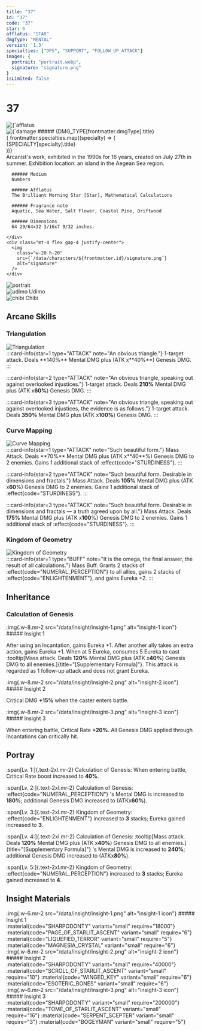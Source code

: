 ```yaml
---
title: "37"
id: "37"
code: "37"
star: 6
afflatus: "STAR"
dmgType: "MENTAL"
version: '1.3'
specialties: ["DPS", "SUPPORT", "FOLLOW_UP_ATTACK"]
images: {
  portrait: "portrait.webp",
  signature: "signature.png"
}
isLimited: false
---
```



# 37

<div class="my-8">
  <CharacterStar star={frontmatter.star} />
</div>

<div class="flex justify-between flex-col-reverse md:flex-row gap-8">
  <div>
    <div class="flex gap-8 items-center">
      <img
        class="w-32" 
        src={`/data/afflatus/af-${AFFLATUS_TYPE[frontmatter.afflatus].assetCode}.png`}
        alt={`afflatus ${AFFLATUS_TYPE[frontmatter.afflatus].assetCode}`}
      />
      <div class="flex gap-2 items-center">
        <img
          class="w-14 h-14"
          src={`/data/dmg-type/${DMG_TYPE[frontmatter.dmgType].assetCode}.png`}
          alt={`damage type ${DMG_TYPE[frontmatter.dmgType].assetCode}`}
        />
        ##### {DMG_TYPE[frontmatter.dmgType].title}
      </div>
    </div>
    {
      frontmatter.specialties.map((specialty) => (
        <div class="mx-1 my-2 badge badge-lg bg-base-content/10">{SPECIALTY[specialty].title}</div>
    ))}
    <div class="mt-4">
      Arcanist's work, exhibited in the 1990s for 16 years, created on July 27th in summer. Exhibition location: an island in the Aegean Sea region.

      ###### Medium
      Numbers 

      ###### Afflatus
      The Brilliant Morning Star [Star], Mathematical Calculations

      ###### Fragrance note
      Aquatic, Sea Water, Salt Flower, Coastal Pine, Driftwood

      ###### Dimensions
      64 29/64x32 3/16x7 9/32 inches.

    </div>
    <div class="mt-4 flex gap-4 justify-center">
      <img
        class="w-20 h-20"
        src={`/data/characters/${frontmatter.id}/signature.png`}
        alt="signature"
      />
    </div>
  </div>
  <div>
    <div class="w-80">
      <img
        class="w-full"
        src={`/data/characters/${frontmatter.id}/portrait.webp`}
        alt="portrait"
      />
    </div>
    <div class="mt-5 flex gap-6 justify-center items-end">
      <div class="text-center">
        <img
          class="w-20"
          src={`/data/characters/${frontmatter.id}/udimo.png`}
          alt="udimo"
        />
        Udimo
      </div>
      <div class="text-center">
        <img
          class="w-20"
          src={`/data/characters/${frontmatter.id}/chibi.png`}
          alt="chibi"
        />
        Chibi
      </div>
    </div>
  </div>
</div>

## Arcane Skills

### Triangulation

<div class="flex gap-5 flex-col md:flex-row items-center md:items-stretch">
  <div class="w-48 shrink-0">
    <img
      src={`/data/characters/${frontmatter.id}/skill-1.png`}
      alt="Triangulation"
    />
  </div>
  :::card-info{star=1 type="ATTACK" note="An obvious triangle."}
    1-target attack. Deals **140%** Mental DMG plus (ATK x**40%**) Genesis DMG.
  :::

  :::card-info{star=2 type="ATTACK" note="An obvious triangle, speaking out against overlooked injustices."}
    1-target attack. Deals **210%** Mental DMG plus (ATK x**60%**) Genesis DMG.
  :::

  :::card-info{star=3 type="ATTACK" note="An obvious triangle, speaking out against overlooked injustices, the evidence is as follows."}
    1-target attack. Deals **350%** Mental DMG plus (ATK x**100%**) Genesis DMG.
  :::
</div>

### Curve Mapping

<div class="flex gap-5 flex-col md:flex-row items-center md:items-stretch">
  <div class="w-48 shrink-0">
    <img
      src={`/data/characters/${frontmatter.id}/skill-2.png`}
      alt="Curve Mapping"
    />
  </div>
  :::card-info{star=1 type="ATTACK" note="Such beautiful form."}
    Mass Attack. Deals **70%** Mental DMG plus (ATK x**40**%) Genesis DMG to 2
    enemies. Gains 1 additional stack of :effect{code="STURDINESS"}.
  :::

  :::card-info{star=2 type="ATTACK" note="Such beautiful form. Desirable in dimensions and fractals."}
    Mass Attack. Deals **105%** Mental DMG plus (ATK x**60**%) Genesis DMG to 2
    enemies. Gains 1 additional stack of :effect{code="STURDINESS"}.
  :::

  :::card-info{star=3 type="ATTACK" note="Such beautiful form. Desirable in dimensions and fractals — a truth agreed upon by all."}
    Mass Attack. Deals **175%** Mental DMG plus (ATK x**100**%) Genesis DMG to 2
    enemies. Gains 1 additional stack of :effect{code="STURDINESS"}.
  :::
</div>

### Kingdom of Geometry

<div class="flex gap-5 flex-col md:flex-row items-center md:items-stretch">
  <div class="w-48 shrink-0">
    <img
      src={`/data/characters/${frontmatter.id}/ultimate.png`}
      alt="Kingdom of Geometry"
    />
  </div>
  :::card-info{star=1 type="BUFF" note="It is the omega, the final answer, the result of all calculations."}
    Mass Buff. Grants 2 stacks of :effect{code="NUMERAL_PERCEPTION"} to all allies,
    gains 2 stacks of :effect{code="ENLIGHTENMENT"}, and gains Eureka +2.
  :::
</div>

## Inheritance

### Calculation of Genesis

<div class="mt-4 flex items-center">
  :img{.w-8.mr-2 src="/data/insight/insight-1.png" alt="insight-1 icon"}
  ##### Insight 1
</div>

After using an Incantation, gains Eureka +1. After another ally takes an extra action, gains Eureka +1. When at 5 Eureka, consumes 5 Eureka to cast :tooltip[Mass attack. Deals **120%** Mental DMG plus (ATK x**40%**) Genesis DMG to all enemies.]{title="[Supplementary Formula]"}. This attack is regarded as 1 follow-up attack and does not grant Eureka.

<div class="mt-4 flex items-center">
  :img{.w-8.mr-2 src="/data/insight/insight-2.png" alt="insight-2 icon"}
  ##### Insight 2
</div>

Critical DMG **+15%** when the caster enters battle.

<div class="mt-4 flex items-center">
  :img{.w-8.mr-2 src="/data/insight/insight-3.png" alt="insight-3 icon"}
  ##### Insight 3
</div>

When entering battle, Critical Rate **+20%**. All Genesis DMG applied through Incantations can critically hit.

## Portray

:span[Lv. 1:]{.text-2xl.mr-2}
Calculation of Genesis: When entering battle, Critical Rate boost increased to **40%**.

:span[Lv. 2:]{.text-2xl.mr-2}
Calculation of Genesis: :effect{code="NUMERAL_PERCEPTION"}
's Mental DMG is increased to **180%**; additional Genesis DMG increased to (ATKx**60%**).

:span[Lv. 3:]{.text-2xl.mr-2}
Kingdom of Geometry: :effect{code="ENLIGHTENMENT"} increased
to **3** stacks; Eureka gained increased to **3**.

:span[Lv. 4:]{.text-2xl.mr-2}
Calculation of Genesis: :tooltip[Mass attack. Deals **120%** Mental DMG plus (ATK x**40%**) Genesis DMG to all enemies.]{title="[Supplementary Formula]"}
's Mental DMG is increased to **240%**; additional Genesis DMG increased to
(ATKx**80%**).

:span[Lv. 5:]{.text-2xl.mr-2}
Kingdom of Geometry: :effect{code="NUMERAL_PERCEPTION"} increased
to **3** stacks; Eureka gained increased to **4**.

## Insight Materials

<div class="flex flex-col md:flex-row gap-4">
  <div class="flex-1">
    <div class="flex items-center">
      :img{.w-6.mr-2 src="/data/insight/insight-1.png" alt="insight-1 icon"}
      ##### Insight 1
    </div>
    :material{code="SHARPODONTY" variant="small" require="18000"}
    :material{code="PAGE_OF_STARLIT_ASCENT" variant="small" require="6"}
    :material{code="LIQUEFIED_TERROR" variant="small" require="5"}
    :material{code="MAGNESIA_CRYSTAL" variant="small" require="6"}
  </div>
  <div class="flex-1">
    <div class="flex items-center">
      :img{.w-6.mr-2 src="/data/insight/insight-2.png" alt="insight-2 icon"}
      ##### Insight 2
    </div>
    :material{code="SHARPODONTY" variant="small" require="40000"}
    :material{code="SCROLL_OF_STARLIT_ASCENT" variant="small" require="10"}
    :material{code="WINGED_KEY" variant="small" require="6"}
    :material{code="ESOTERIC_BONES" variant="small" require="6"}
  </div>
  <div class="flex-1">
    <div class="flex items-center">
      :img{.w-6.mr-2 src="/data/insight/insight-3.png" alt="insight-3 icon"}
      ##### Insight 3
    </div>
    :material{code="SHARPODONTY" variant="small" require="200000"}
    :material{code="TOME_OF_STARLIT_ASCENT" variant="small" require="16"}
    :material{code="SERPENT_SCEPTER" variant="small" require="3"}
    :material{code="BOGEYMAN" variant="small" require="5"}
  </div>
</div>
